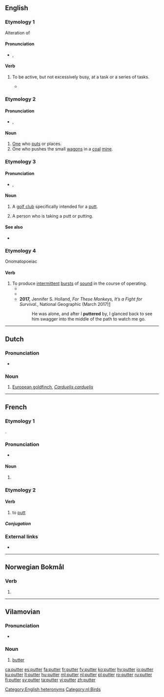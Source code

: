 ==English==

===Etymology 1===
Alteration of {{m|en|potter|}}

====Pronunciation====
* {{enPR|pŭt'ə(r)}}, {{IPA|/ˈpʌtə(ɹ)/|lang=en}}

====Verb====
{{en-verb}}

# {{lb|en|intransitive}} To be active, but not excessively busy, at a task or a series of tasks.
#* {{quote-book|year=1913|author={{w|Joseph C. Lincoln}}|chapter=13
|title=[http://openlibrary.org/works/OL5535161W Mr. Pratt's Patients]
|passage=We tiptoed into the house, up the stairs and along the hall into the room where the Professor had been spending so much of his time. 'Twas locked, of course, but the Deacon man got a big bunch of keys out of his pocket and commenced to '''putter''' with the lock.}}

===Etymology 2===
{{suffix|put|er|lang=en}}

====Pronunciation====
* {{enPR|po͝ot'ə(r)}}, {{IPA|/ˈpʊtə(ɹ)/|lang=en}}

====Noun====
{{en-noun}}

# [[one#pronoun|One]] who [[put]]s or places.
# One who pushes the small [[wagon]]s in a [[coal]] [[mine]].

===Etymology 3===
{{suffix|putt|er|lang=en}}

====Pronunciation====
* {{enPR|pŭt'ə(r)}}, {{IPA|/ˈpʌtə(ɹ)/|lang=en}}

====Noun====
{{en-noun}}

# {{lb|en|golf}} A [[golf club]] specifically intended for a [[putt]].
# {{lb|en|golf}} A person who is taking a putt or putting.

====See also====
* {{l|en|shot-putter}}

[[Category:English heteronyms]]

===Etymology 4===
Onomatopoeiac

====Verb====
{{en-verb}}

# To produce [[intermittent]] [[burst]]s of [[sound]] in the course of operating.
#* {{quote-book|year=2010  |title=The Wildcat |author=Dan Newton |page= |ISBN=1452023700 |passage=Timmy's dad drove an old blue truck that '''puttered''' and sputtered to get to the top of the mountain, that led to the valley, where. . . the WILDCAT waited. }}
#* {{quote-book|year=2010  |title=Black Hand Gang |author=Pat Kelleher   |ISBN=1849972125 |passage=By the time the engine had '''puttered''' and died Atkins and some of the others were out of the trenches and walking towards this new wonder machine. }}
#* '''2017,''' Jennifer S. Holland, ''For These Monkeys, It’s a Fight for Survival.'', National Geographic (March 2017)[http://www.nationalgeographic.com/magazine/2017/03/macaques-monkeys-indonesia-endangered-pet-trade/]
#*:He was alone, and after I '''puttered''' by, I glanced back to see him swagger into the middle of the path to watch me go.

----

==Dutch==

===Pronunciation===
* {{audio|Nl-putter.ogg|Audio|lang=nl}}

===Noun===
{{nl-noun|m|-s|puttertje}}

# [[European goldfinch]], ''[[Carduelis carduelis]]''

[[Category:nl:Birds]]

----

==French==

===Etymology 1===
{{bor|fr|en|putter}}.

===Pronunciation===
* {{fr-IPA|peuteur}}

====Noun====
{{fr-noun|m}}

# {{l|en|putter}} {{gloss|golf club}}

===Etymology 2===
{{affix|fr|putt|-er|lang1=en}}

====Verb====
{{fr-verb}}

# {{lb|fr|golf}} to [[putt]]

=====Conjugation=====
{{fr-conj-auto|pron=peuter}}

===External links===
* {{R:TLFi}}

----

==Norwegian Bokmål==

===Verb===
{{head|nb|verb form}}

# {{present tense of|putte|lang=nb}}

----

==Vilamovian==

===Pronunciation===
* {{audio|Wym-putter (wersja Józefa Gary).ogg|Audio|lang=wym}}

===Noun===
{{wym-noun|f}}

# [[butter]]

[[ca:putter]]
[[es:putter]]
[[fa:putter]]
[[fr:putter]]
[[fy:putter]]
[[ko:putter]]
[[hy:putter]]
[[io:putter]]
[[ku:putter]]
[[lt:putter]]
[[hu:putter]]
[[ml:putter]]
[[nl:putter]]
[[pl:putter]]
[[ro:putter]]
[[ru:putter]]
[[fi:putter]]
[[sv:putter]]
[[ta:putter]]
[[vi:putter]]
[[zh:putter]]